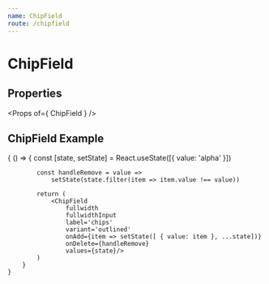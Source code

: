 ```yaml
---
name: ChipField
route: /chipfield
---
```



# ChipField

## Properties
<Props of={ ChipField } />

## ChipField Example

<Playground>
    { 
        () => {
            const [state, setState] = React.useState([{ value: 'alpha' }])
            
            const handleRemove = value =>
                setState(state.filter(item => item.value !== value))

            return (
                <ChipField
                    fullwidth
                    fullwidthInput
                    label='chips'
                    variant='outlined' 
                    onAdd={item => setState([ { value: item }, ...state])}
                    onDelete={handleRemove}
                    values={state}/>
            )
        }
    }
</Playground>

